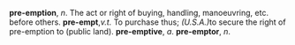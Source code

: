 '''pre-emption''', ''n''. The act or right of buying, handling, manoeuvring, etc. before others. '''pre-empt''',''v.t.'' To purchase thus; ''(U.S.A.)''to secure the right of pre-emption to (public land). '''pre-emptive''', ''a''. '''pre-emptor''', ''n''.